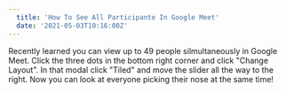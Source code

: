 ```yaml
---
  title: 'How To See All Participante In Google Meet'
  date: '2021-05-03T10:16:00Z'
---
```


Recently learned you can view up to 49 people silmultaneously in Google Meet.
Click the three dots in the bottom right corner and click "Change Layout". In
that modal click "Tiled" and move the slider all the way to the right. Now you
can look at everyone picking their nose at the same time!

